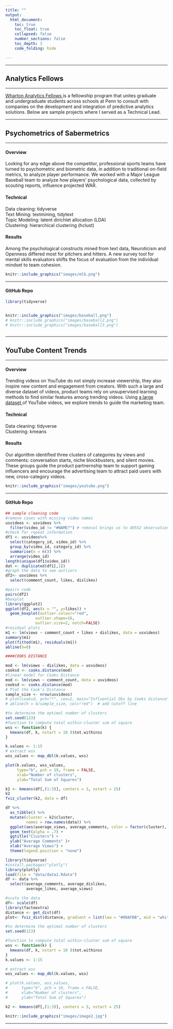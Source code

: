 ```yaml
---
title: ""
output: 
  html_document:
    toc: true
    toc_float: true
    collapsed: false
    number_sections: false
    toc_depth: 3
    code_folding: hide

---
```


---

## Analytics Fellows

---


<p><a href = "https://wca.wharton.upenn.edu/students/analytics-fellows/" target = "_blank"> Wharton Analytics Fellows </a>is a fellowship program that unites graduate </br> and undergraduate students across schools at Penn to consult with </br>companies on the development and integration  of predictive analytics</br> solutions. Below are sample projects where I served as a Technical Lead. </p>
---

## Psychometrics of Sabermetrics


----

<div class="row">
<div class="col-sm-6">

#### Overview

Looking for any edge above the competitor, professional sports teams have turned to psychometric and biometric data, in addition to traditional on-field metrics, to analyze player performance. We worked with a Major League Baseball team to analyze how players' psychological data, collected by scouting reports, influence projected WAR.

#### Technical
Data cleaning: tidyverse </br>
Text Mining: textmining, tidytext </br>
Topic Modeling: latent dirichlet allocation (LDA) </br>
Clustering: hierarchical clustering (hclust)


#### Results
Among the psychological constructs mined from text data, Neuroticism and Openness differed most for pitchers and hitters. A new survey tool for mental skills evaluators shifts the focus of evaluation from the individual mindset to team cohesion.

</div>
<div class="col-sm-6">


```r
knitr::include_graphics("images/mlb.png")
```


</div>
</div>

-----

<div class="row">
<div class="col-sm-6">

#### GitHub Repo


  <a href="https://github.com/katjanewilson/WhartonAnalytics-MLB" target = "_blank"><i class="fa fa-github" aria-hidden="true"></i></a>

</div>
<div class="col-sm-6">

```r
library(tidyverse)


knitr::include_graphics("images/baseball.png")
# knitr::include_graphics("images/baseball2.png")
# knitr::include_graphics("images/baseball3.png")
```
</div>
<div class="col-sm-6">

```r

```


</div>
</div>

-----

## YouTube Content Trends

-----

<div class="row">
<div class="col-sm-6">

#### Overview
Trending videos on YouTube do not simply increase viewership, they also inspire new content and engagement from creators. With such a large and diverse dataset of videos, product teams rely on unsupervised learning methods to find similar features among trending videos. Using <a href = "https://www.kaggle.com/datasnaek/youtube-new/" target = "_blank"> a large dataset </a> of YouTube videos, we explore trends to guide the marketing team.

#### Technical
Data cleaning: tidyverse </br>
Clustering: kmeans

#### Results
Our algorithm identified three clusters of categories by views and comments: conversation starts, niche blockbusters, and silent movies. These groups guide the product partnernship team to support gaming influencers and encourage the advertising team to attract paid users with new, cross-category videos.

</div>
<div class="col-sm-6">

```r
knitr::include_graphics("images/youtube.png")
```

</div>
</div>

-----


<div class="row">
<div class="col-sm-6">

#### GitHub Repo


  <a href="https://github.com/katjanewilson/WhartonAnalytics-YouTube" target = "_blank"><i class="fa fa-github" aria-hidden="true"></i></a>
</div>
<div class="col-sm-6">


```r
## sample cleaning code
#remove cases with missing video names
usvideos <- usvideos %>%
  filter(video_id != "#NAME?") # removal brings us to 40552 observations
#check for repeat information
df1 <- usvideos%>%
  select(category_id, video_id) %>%
  group_by(video_id, category_id) %>%
  summarise(n = n()) %>%
  arrange(video_id)
length(unique(df1$video_id))
dat <- duplicated(df1[,1])
#graph the data to see outliers
df2<- usvideos %>%
  select(comment_count, likes, dislikes)

#pairs code
pairs(df2)
#boxplot
library(ggplot2)
ggplot(df2, aes(x = "", y=likes)) +
  geom_boxplot(outlier.colour="red", 
             outlier.shape=16,
             outlier.size=2, notch=FALSE)
#residual plots
m1 <- lm(views ~ comment_count + likes + dislikes, data = usvideos)
summary(m1)
plot(fitted(m1), residuals(m1))
abline(h=0)

####COOKS DISTANCE

mod <- lm(views ~ dislikes, data = usvideos)
cooksd <- cooks.distance(mod)
#linear model for Cooks Distance
mod <- lm(views ~ comment_count, data = usvideos)
cooksd <- cooks.distance(mod)
# Plot the Cook's Distance
sample_size <- nrow(usvideos)
# plot(cooksd, pch="*", cex=2, main="Influential Obs by Cooks distance")  # plot cook's distance
# abline(h = 4/sample_size, col="red")  # add cutoff line

#to determine the optimal number of clusters
set.seed(123)
#function to compute total within-cluster sum of square 
wss <- function(k) {
  kmeans(df, k, nstart = 10 )$tot.withinss
}

k.values <- 1:15
# extract wss
wss_values <- map_dbl(k.values, wss)

plot(k.values, wss_values,
     type="b", pch = 19, frame = FALSE, 
     xlab="Number of clusters",
     ylab="Total Sum of Squares")

k2 <- kmeans(df[,(1:3)], centers = 3, nstart = 25)
k2
fviz_cluster(k2, data = df)

df %>%
  as_tibble() %>%
  mutate(cluster = k2$cluster,
         names = row.names(data)) %>%
  ggplot(aes(average_views, average_comments, color = factor(cluster), label = names)) +
  geom_text(alpha = .7) +
  ggtitle("Clusters") +
  ylab("Average Comments" )+
  xlab("Average Views") +
  theme(legend.position = "none")


```



```r
library(tidyverse)
#install.packages("plotly")
library(plotly)
load(file = "data/data1.Rdata")
df <- data %>%
  select(average_comments, average_dislikes,
         average_likes, average_views)

#scale the data
df<- scale(df)
library(factoextra)
distance <- get_dist(df)
plot<- fviz_dist(distance, gradient = list(low = "#00AFBB", mid = "white", high = "#FAD7A0"))

#to determine the optimal number of clusters
set.seed(123)

#function to compute total within-cluster sum of square 
wss <- function(k) {
  kmeans(df, k, nstart = 10 )$tot.withinss
}
k.values <- 1:15

# extract wss
wss_values <- map_dbl(k.values, wss)

# plot(k.values, wss_values,
#      type="b", pch = 19, frame = FALSE, 
#      xlab="Number of clusters",
#      ylab="Total Sum of Squares")

k2 <- kmeans(df[,(1:3)], centers = 3, nstart = 25)

knitr::include_graphics("images/image2.jpg")
```
</a>

</div>
</div>

----------------





